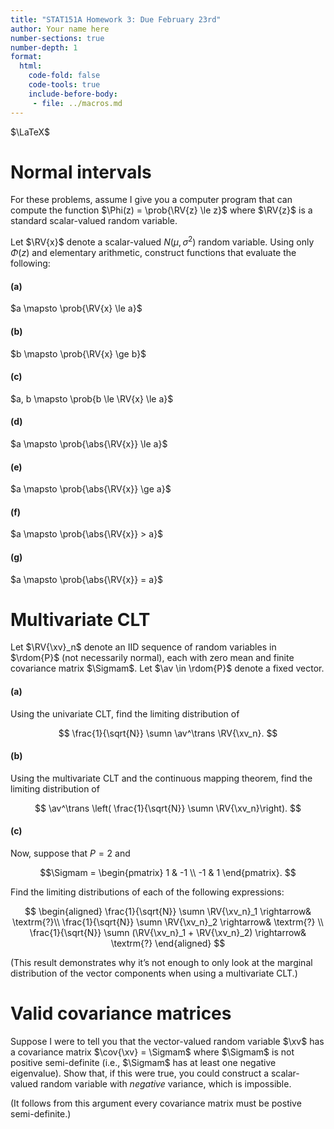 ```yaml
---
title: "STAT151A Homework 3: Due February 23rd"
author: Your name here
number-sections: true 
number-depth: 1 
format:
  html:
    code-fold: false
    code-tools: true
    include-before-body:
     - file: ../macros.md
---
```



$\LaTeX$


Normal intervals
========================

For these problems, assume I give you a computer program
that can compute the function $\Phi(z) = \prob{\RV{z} \le z}$
where $\RV{z}$ is a standard scalar-valued random variable.

Let $\RV{x}$ denote a scalar-valued $N(\mu, \sigma^2)$ random variable.
Using only $\Phi(z)$ and elementary arithmetic, construct
functions that evaluate the following:

#### (a)

$a \mapsto \prob{\RV{x} \le a}$


#### (b)

$b \mapsto \prob{\RV{x} \ge b}$

#### (c)

$a, b \mapsto \prob{b \le \RV{x} \le a}$

#### (d)

$a \mapsto \prob{\abs{\RV{x}} \le a}$


#### (e)

$a \mapsto \prob{\abs{\RV{x}} \ge a}$

#### (f)

$a \mapsto \prob{\abs{\RV{x}} > a}$

#### (g)

$a \mapsto \prob{\abs{\RV{x}} = a}$





Multivariate CLT
========================

Let $\RV{\xv}_n$ denote an IID sequence of random
variables in $\rdom{P}$ (not necessarily normal), each with zero mean and 
finite  covariance matrix $\Sigmam$.  Let $\av \in \rdom{P}$ denote a
fixed vector.

#### (a)

Using the univariate CLT, find the limiting distribution of

$$
\frac{1}{\sqrt{N}} \sumn \av^\trans \RV{\xv_n}.
$$

#### (b)

Using the multivariate CLT and the continuous
mapping theorem, find the limiting distribution of

$$
\av^\trans \left( \frac{1}{\sqrt{N}} \sumn \RV{\xv_n}\right).
$$


#### (c)

Now, suppose that $P = 2$ and

$$\Sigmam = 
\begin{pmatrix}
1 & -1 \\
-1 & 1
\end{pmatrix}.
$$

Find the limiting distributions of each of the following expressions:

$$
\begin{aligned}
\frac{1}{\sqrt{N}} \sumn \RV{\xv_n}_1 \rightarrow& \textrm{?}\\
\frac{1}{\sqrt{N}} \sumn \RV{\xv_n}_2 \rightarrow& \textrm{?} \\
\frac{1}{\sqrt{N}} \sumn (\RV{\xv_n}_1 + \RV{\xv_n}_2) \rightarrow& \textrm{?}
\end{aligned}
$$

(This result demonstrates why it's not enough to only look at
the marginal distribution of the vector components when using
a multivariate CLT.)




Valid covariance matrices
================================

Suppose I were to tell you that the vector-valued random variable 
$\xv$ has a covariance matrix $\cov{\xv} = \Sigmam$ where
$\Sigmam$ is not positive semi-definite (i.e., $\Sigmam$ has
at least one negative eigenvalue).  Show that, if this
were true, you could construct a scalar-valued random
variable with *negative* variance, which is impossible.

(It follows from this argument every covariance matrix must be
postive semi-definite.)
